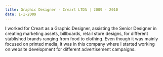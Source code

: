 ```yaml
---
title: Graphic Designer - Creart LTDA | 2009 - 2010
date: 1-1-2009
---
```


I worked for Creart as a Graphic Designer, assisting the Senior Designer in creating marketing assets, billboards, retail store designs, for different stablished brands ranging from food to clothing.
Even though it was mainly focused on printed media, it was in this company where I started working on website development for different advertisement campaigns.